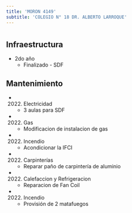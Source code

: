 ```yaml
---
title: 'MORON 4149'
subtitle: 'COLEGIO N° 18 DR. ALBERTO LARROQUE'
---
```


#
## Infraestructura

* 2do año 
    + Finalizado - SDF 


## Mantenimiento

*  (2022) Electricidad 
    + 3 aulas para SDF

*  (2022) Gas 
    + Modificacion de instalacion de gas

*  (2022) Incendio 
    + Acondicionar la IFCI

*  (2022) Carpinterías 
    + Reparar paño de carpintería de aluminio

*  (2022) Calefaccion y Refrigeracion 
    + Reparacion de Fan Coil

*  (2022) Incendio 
    + Provisión de 2 matafuegos







